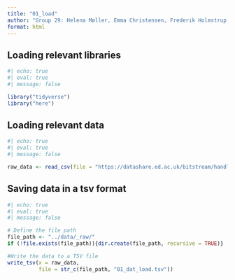 ```yaml
---
title: "01_load"
author: "Group 29: Helena Møller, Emma Christensen, Frederik Holmstrup, Casper Harreby & Laura Christiansen"
format: html
---
```


## Loading relevant libraries

```r
#| echo: true 
#| eval: true
#| message: false

library("tidyverse")
library("here")
```

## Loading relevant data

```r
#| echo: true 
#| eval: true
#| message: false

raw_data <- read_csv(file = "https://datashare.ed.ac.uk/bitstream/handle/10283/124/IST_corrected.csv?sequence=5&isAllowed=y")
```

## Saving data in a tsv format

```r
#| echo: true 
#| eval: true
#| message: false

# Define the file path
file_path <- "../data/_raw/"
if (!file.exists(file_path)){dir.create(file_path, recursive = TRUE)}

#Write the data to a TSV file
write_tsv(x = raw_data, 
          file = str_c(file_path, "01_dat_load.tsv"))
```
